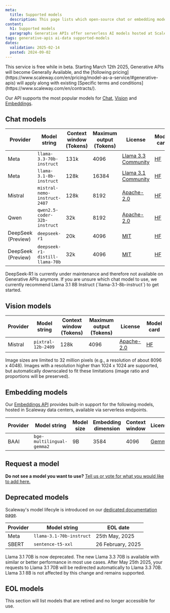 ```yaml
---
meta:
  title: Supported models
  description: This page lists which open-source chat or embedding models Scaleway is currently hosting
content:
  h1: Supported models
  paragraph: Generative APIs offer serverless AI models hosted at Scaleway - no need to configure hardware or deploy your own models
tags: generative-apis ai-data supported-models
dates:
  validation: 2025-02-14
  posted: 2024-09-02
---
```


<Message type="important">
  This service is free while in beta. Starting March 12th 2025, Generative APIs will become Generally Available, and the [following pricing](https://www.scaleway.com/en/pricing/model-as-a-service/#generative-apis) will apply along with existing [Specific terms and conditions](https://www.scaleway.com/en/contracts/).
</Message>

Our API supports the most popular models for [Chat](/generative-apis/how-to/query-language-models), [Vision](/generative-apis/how-to/query-vision-models/) and [Embeddings](/generative-apis/how-to/query-embedding-models/).

## Chat models

| Provider | Model string | Context window (Tokens) | Maximum output (Tokens)| License | Model card |
|-----------------|-----------------|-----------------|-----------------|-----------------|-----------------|
| Meta        | `llama-3.3-70b-instruct`  | 131k  | 4096 | [Llama 3.3 Community](https://www.llama.com/llama3_3/license/) | [HF](https://huggingface.co/meta-llama/Llama-3.3-70B-Instruct) |
| Meta        | `llama-3.1-8b-instruct`  | 128k  | 16384 | [Llama 3.1 Community](https://llama.meta.com/llama3_1/license/) | [HF](https://huggingface.co/meta-llama/Llama-3.1-8B-Instruct) |
| Mistral      | `mistral-nemo-instruct-2407`   | 128k | 8192 | [Apache-2.0](https://www.apache.org/licenses/LICENSE-2.0) | [HF](https://huggingface.co/mistralai/Mistral-Nemo-Instruct-2407) |
| Qwen      | `qwen2.5-coder-32b-instruct`     | 32k | 8192 | [Apache-2.0](https://www.apache.org/licenses/LICENSE-2.0) | [HF](https://huggingface.co/Qwen/Qwen2.5-Coder-32B-Instruct) |
| DeepSeek (Preview)  | `deepseek-r1`     | 20k | 4096 | [MIT](https://huggingface.co/datasets/choosealicense/licenses/blob/main/markdown/mit.md) | [HF](https://huggingface.co/deepseek-ai/DeepSeek-R1) |
| DeepSeek (Preview)  | `deepseek-r1-distill-llama-70b`     | 32k | 4096 | [MIT](https://huggingface.co/datasets/choosealicense/licenses/blob/main/markdown/mit.md) | [HF](https://huggingface.co/deepseek-ai/DeepSeek-R1-Distill-Llama-70B) |

<Message type="note">
  DeepSeek-R1 is currently under maintenance and therefore not available on Generative APIs anymore.
</Message>

<Message type="tip">
  If you are unsure which chat model to use, we currently recommend Llama 3.1 8B Instruct (`llama-3.1-8b-instruct`) to get started.
</Message>

## Vision models

| Provider | Model string | Context window (Tokens) | Maximum output (Tokens)| License | Model card |
|-----------------|-----------------|-----------------|-----------------|-----------------|-----------------|
| Mistral      | `pixtral-12b-2409`    | 128k | 4096 | [Apache-2.0](https://www.apache.org/licenses/LICENSE-2.0) | [HF](https://huggingface.co/mistralai/Pixtral-12B-2409) |

<Message type="note">
  Image sizes are limited to 32 million pixels (e.g., a resolution of about 8096 x 4048). Images with a resolution higher than 1024 x 1024 are supported, but automatically downscaled to fit these limitations (image ratio and proportions will be preserved).
</Message>

## Embedding models

Our [Embeddings API](/generative-apis/how-to/query-embedding-models) provides built-in support for the following models, hosted in Scaleway data centers, available via serverless endpoints.

| Provider | Model string | Model size | Embedding dimension | Context window |  License | Model card |
|-----------------|-----------------|-----------------|-----------------|-----------------|-----------------|-----------------|
| BAAI        | `bge-multilingual-gemma2`  | 9B  | 3584 | 4096 | [Gemma](https://ai.google.dev/gemma/terms) | [HF](https://huggingface.co/BAAI/bge-multilingual-gemma2) |

## Request a model

**Do not see a model you want to use?** [Tell us or vote for what you would like to add here.](https://feature-request.scaleway.com/?tags=ai-services)

## Deprecated models

Scaleway's model lifecyle is introduced on our [dedicated documentation page](/generative-apis/reference-content/model-lifecycle/).

| Provider | Model string | EOL date 
|-----------------|-----------------|-----------------|
| Meta    | `llama-3.1-70b-instruct` | 25th May, 2025 |
| SBERT      | `sentence-t5-xxl`  | 26 February, 2025 |

<Message type="note">
    Llama 3.1 70B is now deprecated. The new Llama 3.3 70B is available with similar or better performance in most use cases.
After May 25th 2025, your requests to Llama 3.1 70B will be redirected automatically to Llama 3.3 70B. Llama 3.1 8B is not affected by this change and remains supported.
</Message>

## EOL models

This section will list models that are retired and no longer accessible for use.
